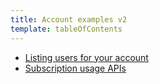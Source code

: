 ```yaml
---
title: Account examples v2
template: tableOfContents
---
```


* [Listing users for your account](/docs/apis/rest-api-v2/account-examples-v2/listing-users-your-account)
* [Subscription usage APIs](/docs/apis/rest-api-v2/account-examples-v2/subscription-usage-apis)
